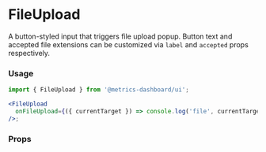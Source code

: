 
# FileUpload

A button-styled input that triggers file upload popup. Button text and accepted file extensions can be customized via `label` and `accepted` props respectively.

### Usage

```jsx
import { FileUpload } from '@metrics-dashboard/ui';

<FileUpload
  onFileUpload={({ currentTarget }) => console.log('file', currentTarget?.files && currentTarget.files[0])}
/>;
```

### Props

<ArgTypes of={FileUpload} />
